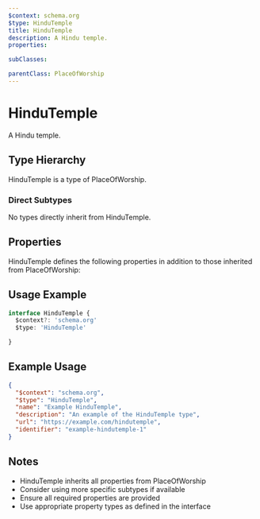 ```yaml
---
$context: schema.org
$type: HinduTemple
title: HinduTemple
description: A Hindu temple.
properties:

subClasses:

parentClass: PlaceOfWorship
---
```


# HinduTemple

A Hindu temple.

## Type Hierarchy

HinduTemple is a type of PlaceOfWorship.

### Direct Subtypes

No types directly inherit from HinduTemple.

## Properties

HinduTemple defines the following properties in addition to those inherited from PlaceOfWorship:



## Usage Example

```typescript
interface HinduTemple {
  $context?: 'schema.org'
  $type: 'HinduTemple'

}
```

## Example Usage

```json
{
  "$context": "schema.org",
  "$type": "HinduTemple",
  "name": "Example HinduTemple",
  "description": "An example of the HinduTemple type",
  "url": "https://example.com/hindutemple",
  "identifier": "example-hindutemple-1"
}
```

## Notes

- HinduTemple inherits all properties from PlaceOfWorship
- Consider using more specific subtypes if available
- Ensure all required properties are provided
- Use appropriate property types as defined in the interface
